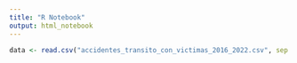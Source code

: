 ```yaml
---
title: "R Notebook"
output: html_notebook
---
```


```r
data <- read.csv("accidentes_transito_con_victimas_2016_2022.csv", sep = ";")
```